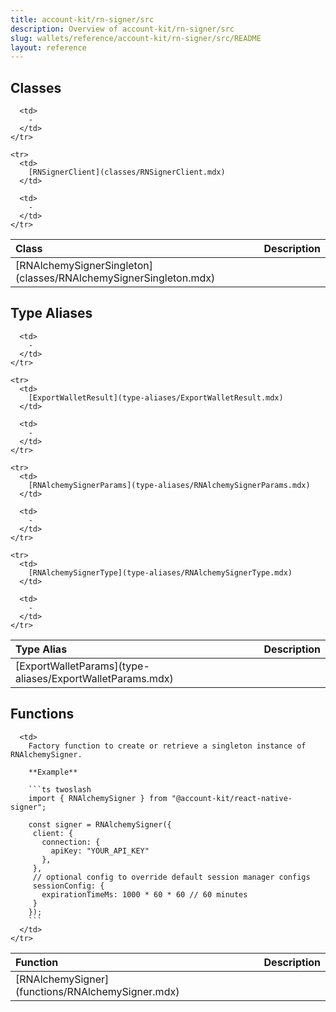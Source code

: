 ```yaml
---
title: account-kit/rn-signer/src
description: Overview of account-kit/rn-signer/src
slug: wallets/reference/account-kit/rn-signer/src/README
layout: reference
---
```


## Classes

<table>
  <thead>
    <tr>
      <th align="left">Class</th>
      <th align="left">Description</th>
    </tr>
  </thead>

  <tbody>
    <tr>
      <td>
        [RNAlchemySignerSingleton](classes/RNAlchemySignerSingleton.mdx)
      </td>

      <td>
        ‐
      </td>
    </tr>

    <tr>
      <td>
        [RNSignerClient](classes/RNSignerClient.mdx)
      </td>

      <td>
        ‐
      </td>
    </tr>

  </tbody>
</table>

## Type Aliases

<table>
  <thead>
    <tr>
      <th align="left">Type Alias</th>
      <th align="left">Description</th>
    </tr>
  </thead>

  <tbody>
    <tr>
      <td>
        [ExportWalletParams](type-aliases/ExportWalletParams.mdx)
      </td>

      <td>
        ‐
      </td>
    </tr>

    <tr>
      <td>
        [ExportWalletResult](type-aliases/ExportWalletResult.mdx)
      </td>

      <td>
        ‐
      </td>
    </tr>

    <tr>
      <td>
        [RNAlchemySignerParams](type-aliases/RNAlchemySignerParams.mdx)
      </td>

      <td>
        ‐
      </td>
    </tr>

    <tr>
      <td>
        [RNAlchemySignerType](type-aliases/RNAlchemySignerType.mdx)
      </td>

      <td>
        ‐
      </td>
    </tr>

  </tbody>
</table>

## Functions

<table>
  <thead>
    <tr>
      <th align="left">Function</th>
      <th align="left">Description</th>
    </tr>
  </thead>

  <tbody>
    <tr>
      <td>
        [RNAlchemySigner](functions/RNAlchemySigner.mdx)
      </td>

      <td>
        Factory function to create or retrieve a singleton instance of RNAlchemySigner.

        **Example**

        ```ts twoslash
        import { RNAlchemySigner } from "@account-kit/react-native-signer";

        const signer = RNAlchemySigner({
         client: {
           connection: {
             apiKey: "YOUR_API_KEY"
           },
         },
         // optional config to override default session manager configs
         sessionConfig: {
           expirationTimeMs: 1000 * 60 * 60 // 60 minutes
         }
        });
        ```
      </td>
    </tr>

  </tbody>
</table>
